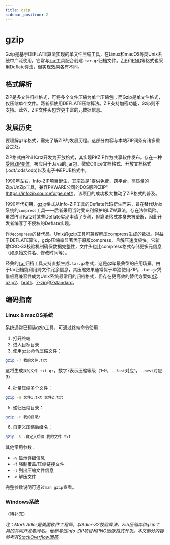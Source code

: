 ```yaml
---
title: gzip
sidebar_position: 2
---
```


# gzip

Gzip是基于DEFLATE算法实现的单文件压缩工具，在Linux和macOS等类Unix系统中广泛使用。它常与[`tar`](../data/tar.mdx)工具配合创建`.tar.gz`归档文件。[ZIP](../data/zip.mdx)和[PNG](../images/PNG.mdx)等格式也采用Deflate算法，但实现效果各有不同。

## 格式解析

ZIP是多文件归档格式，可将多个文件压缩为单个压缩包；而Gzip是单文件格式，仅压缩单个文件。两者都使用DEFLATE压缩算法。ZIP支持加密功能，Gzip则不支持。此外，ZIP文件头包含更丰富的元数据信息。

## 发展历史

要理解gzip格式，需先了解ZIP的发展历程。这部分内容与本站ZIP词条有诸多重合之处。

ZIP格式由Phil Katz开发为开放格式，其实现PKZIP作为共享软件发布。存在一种[受限ZIP变体](http://www.digitalpreservation.gov/formats/fdd/fdd000361.shtml)，被应用于Java的.jar包、微软Office文档格式、开放文档格式(.odt/.ods/.odp)以及电子书EPUB格式中。

1990年左右，Info-ZIP项目诞生，其宗旨是"提供免费、跨平台、高质量的Zip/UnZip工具，兼容PKWARE公司的DOS版PKZIP"(https://infozip.sourceforge.net/)。该项目的成功极大推动了ZIP格式的普及。

1990年代初期，[gzip](../data/gzip.mdx)格式从Info-ZIP工具的Deflate代码衍生而来，旨在替代Unix系统的`compress`工具——后者采用当时受专利保护的LZW算法，存在法律风险。虽然Phil Katz对某些Deflate实现申请了专利，但算法格式本身未被垄断，因此开发者编写了不侵权的Deflate实现。

作为`compress`的替代品，Unix的gzip工具可兼容解压compress生成的数据。得益于DEFLATE算法，gzip压缩率显著优于原版compress，且解压速度极快。它新增CRC-32校验机制确保数据完整性，文件头也比compress格式存储更多元信息（如原始文件名、修改时间等）。

经典的[`tar`](../data/tar.mdx)归档工具支持直接生成`.tar.gz`格式，这是gzip最典型的应用场景。由于tar归档能利用跨文件冗余信息，其压缩效果通常优于单独使用ZIP。`.tar.gz`凭借极高兼容性成为Unix系统最常用的归档格式，但存在更高效的替代方案如[XZ](../data/xz.mdx)、[bzip2](../data/bzip2.mdx)、[brotli](../data/brotli.mdx)、[7-zip](../data/7z.mdx)和[Zstandard](../data/zstd.mdx)。

## 编码指南

### Linux & macOS系统

系统通常已预装gzip工具，可通过终端命令使用：

1. 打开终端
2. 进入目标目录
3. 使用`gzip`命令压缩文件：
```bash
gzip -7 我的文件.txt
```
这将生成`我的文件.txt.gz`，数字7表示压缩等级（1-9，`--fast`对应1，`--best`对应9）

4. 批量压缩多个文件：
```bash
gzip -a 文件1.txt 文件2.txt
```

5. 递归压缩目录：
```bash
gzip -r 我的目录/
```

6. 自定义压缩后缀名：
```bash
gzip -S .自定义后缀 我的文件.txt
```

其他常用参数：
- `-v` 显示详细信息
- `-f` 强制覆盖/压缩链接文件
- `-l` 列出压缩文件信息
- `-d` 解压文件

完整参数说明可通过`man gzip`查看。

### Windows系统

（待补充）

*注：Mark Adler是美国软件工程师，以Adler-32校验算法、zlib压缩库和gzip工具的共同开发者闻名。他参与过Info-ZIP项目和PNG图像格式开发。本文部分内容参考其[StackOverflow回答](https://stackoverflow.com/questions/20762094/how-are-zlib-gzip-and-zip-related-what-do-they-have-in-common-and-how-are-they)*
